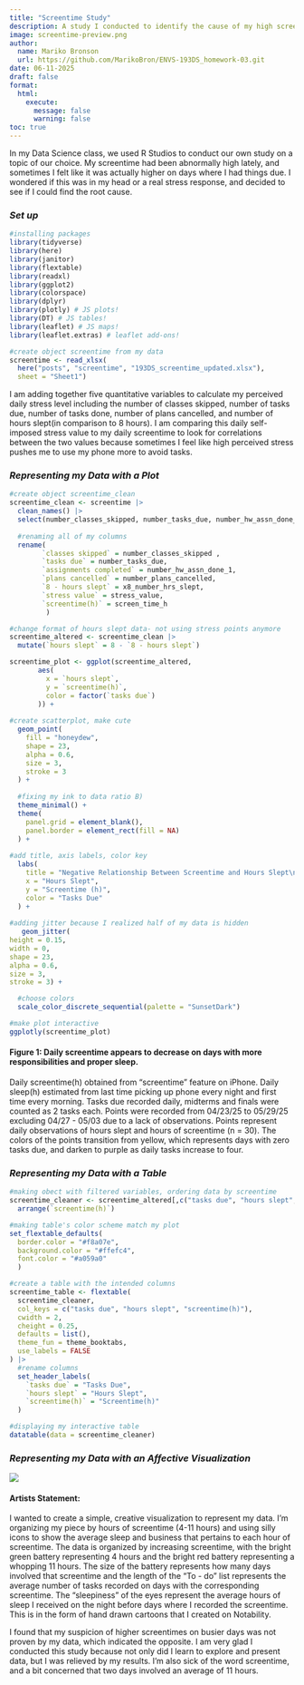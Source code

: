 ```yaml
---
title: "Screentime Study"
description: A study I conducted to identify the cause of my high screentime
image: screentime-preview.png
author: 
  name: Mariko Bronson
  url: https://github.com/MarikoBron/ENVS-193DS_homework-03.git
date: 06-11-2025
draft: false
format:
  html:
    execute:
      message: false 
      warning: false 
toc: true
---
```


In my Data Science class, we used R Studios to conduct our own study on a topic of our choice. My screentime had been abnormally high lately, and sometimes I felt like it was actually higher on days where I had things due. I wondered if this was in my head or a real stress response, and decided to see if I could find the root cause.

### *Set up*

```r

#installing packages
library(tidyverse)
library(here)
library(janitor)
library(flextable)
library(readxl)
library(ggplot2)
library(colorspace)
library(dplyr) 
library(plotly) # JS plots!
library(DT) # JS tables!
library(leaflet) # JS maps!
library(leaflet.extras) # leaflet add-ons!

#create object screentime from my data
screentime <- read_xlsx(
  here("posts", "screentime", "193DS_screentime_updated.xlsx"),
  sheet = "Sheet1")
```

I am adding together five quantitative variables to calculate my perceived daily stress level including the number of classes skipped, number of tasks due, number of tasks done, number of plans cancelled, and number of hours slept(in comparison to 8 hours). I am comparing this daily self-imposed stress value to my daily screentime to look for correlations between the two values because sometimes I feel like high perceived stress pushes me to use my phone more to avoid tasks.

### *Representing my Data with a Plot*

```r

#create object screentime_clean
screentime_clean <- screentime |>  
  clean_names() |> 
  select(number_classes_skipped, number_tasks_due, number_hw_assn_done_1, number_plans_cancelled, x8_number_hrs_slept, stress_value, screen_time_h) |> 
  
  #renaming all of my columns
  rename( 
        `classes skipped` = number_classes_skipped ,
        `tasks due` = number_tasks_due,
        `assignments completed` = number_hw_assn_done_1,
        `plans cancelled` = number_plans_cancelled,
        `8 - hours slept` = x8_number_hrs_slept,
        `stress value` = stress_value,
        `screentime(h)` = screen_time_h 
         ) 

```

```r

#change format of hours slept data- not using stress points anymore
screentime_altered <- screentime_clean |> 
  mutate(`hours slept` = 8 - `8 - hours slept`) 

screentime_plot <- ggplot(screentime_altered, 
       aes(
         x = `hours slept`,
         y = `screentime(h)`,
         color = factor(`tasks due`)
       )) + 
  
#create scatterplot, make cute
  geom_point(
    fill = "honeydew", 
    shape = 23,
    alpha = 0.6,
    size = 3,
    stroke = 3 
  ) +
  
  #fixing my ink to data ratio B)
  theme_minimal() +
  theme(
    panel.grid = element_blank(),
    panel.border = element_rect(fill = NA)
  ) +
  
#add title, axis labels, color key
  labs(
    title = "Negative Relationship Between Screentime and Hours Slept\nand Between Screentime and Number of Tasks Due",
    x = "Hours Slept",
    y = "Screentime (h)",
    color = "Tasks Due" 
  ) +
  
#adding jitter because I realized half of my data is hidden
   geom_jitter(
height = 0.15, 
width = 0,
shape = 23,
alpha = 0.6,
size = 3, 
stroke = 3) + 

  #choose colors
  scale_color_discrete_sequential(palette = "SunsetDark") 

#make plot interactive
ggplotly(screentime_plot) 

```

#### **Figure 1: Daily screentime appears to decrease on days with more responsibilities and proper sleep.**

Daily screentime(h) obtained from "screentime" feature on iPhone. Daily sleep(h) estimated from last time picking up phone every night and first time every morning. Tasks due recorded daily, midterms and finals were counted as 2 tasks each. Points were recorded from 04/23/25 to 05/29/25 excluding 04/27 - 05/03 due to a lack of observations. Points represent daily observations of hours slept and hours of screentime (n = 30). The colors of the points transition from yellow, which represents days with zero tasks due, and darken to purple as daily tasks increase to four.

### *Representing my Data with a Table*

```r

#making obect with filtered variables, ordering data by screentime
screentime_cleaner <- screentime_altered[,c("tasks due", "hours slept", "screentime(h)")] |>  
  arrange(`screentime(h)`) 

#making table's color scheme match my plot
set_flextable_defaults(
  border.color = "#f8a07e",
  background.color = "#ffefc4",
  font.color = "#a059a0" 
  )

#create a table with the intended columns
screentime_table <- flextable(
  screentime_cleaner,
  col_keys = c("tasks due", "hours slept", "screentime(h)"),
  cwidth = 2,
  cheight = 0.25,
  defaults = list(),
  theme_fun = theme_booktabs,
  use_labels = FALSE
) |> 
  #rename columns
  set_header_labels(
    `tasks due` = "Tasks Due",
    `hours slept` = "Hours Slept",
    `screentime(h)` = "Screentime(h)"
  ) 

#displaying my interactive table
datatable(data = screentime_cleaner)

```

### *Representing my Data with an Affective Visualization*

![](draft.jpg)

#### **Artists Statement:** 

I wanted to create a simple, creative visualization to represent my data. I'm organizing my piece by hours of screentime (4-11 hours) and using silly icons to show the average sleep and business that pertains to each hour of screentime. The data is organized by increasing screentime, with the bright green battery representing 4 hours and the bright red battery representing a whopping 11 hours. The size of the battery represents how many days involved that screentime and the length of the "To - do" list represents the average number of tasks recorded on days with the corresponding screentime. The "sleepiness" of the eyes represent the average hours of sleep I received on the night before days where I recorded the screentime. This is in the form of hand drawn cartoons that I created on Notability.

I found that my suspicion of higher screentimes on busier days was not proven by my data, which indicated the opposite. I am very glad I conducted this study because not only did I learn to explore and present data, but I was relieved by my results. I'm also sick of the word screentime, and a bit concerned that two days involved an average of 11 hours.
